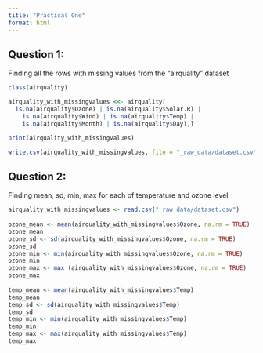 ```yaml
---
title: "Practical One"
format: html
---
```


## Question 1:
Finding all the rows with missing values from the "airquality" dataset

```r
class(airquality)

airquality_with_missingvalues <<- airquality[
  is.na(airquality$Ozone) | is.na(airquality$Solar.R) | 
    is.na(airquality$Wind) | is.na(airquality$Temp) | 
    is.na(airquality$Month) | is.na(airquality$Day),]

print(airquality_with_missingvalues)

write.csv(airquality_with_missingvalues, file = "_raw_data/dataset.csv") #saving our manipulated data 
```

## Question 2:
Finding mean, sd, min, max for each of temperature and ozone level

```r
airquality_with_missingvalues <- read.csv("_raw_data/dataset.csv")
  
ozone_mean <- mean(airquality_with_missingvalues$Ozone, na.rm = TRUE)
ozone_mean
ozone_sd <- sd(airquality_with_missingvalues$Ozone, na.rm = TRUE)
ozone_sd
ozone_min <- min(airquality_with_missingvalues$Ozone, na.rm = TRUE)
ozone_min
ozone_max <- max (airquality_with_missingvalues$Ozone, na.rm = TRUE)
ozone_max
  
temp_mean <- mean(airquality_with_missingvalues$Temp)
temp_mean
temp_sd <- sd(airquality_with_missingvalues$Temp)
temp_sd
temp_min <- min(airquality_with_missingvalues$Temp)
temp_min
temp_max <- max(airquality_with_missingvalues$Temp)
temp_max
```



